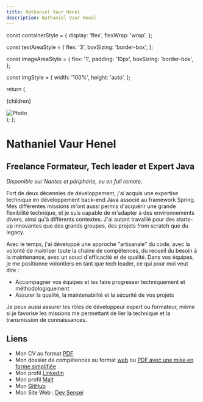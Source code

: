 ```yaml
---
title: Nathaniel Vaur Henel
description: Nathaniel Vaur Henel
---
```


  const containerStyle = {
    display: 'flex',
    flexWrap: 'wrap',
  };

  const textAreaStyle = {
    flex: '3',
    boxSizing: 'border-box',
  };

  const imageAreaStyle = {
    flex: '1',
    padding: '10px',
    boxSizing: 'border-box',
  };

  const imgStyle = {
    width: '100%',
    height: 'auto',
  };

  return (
    <div style={containerStyle}>
      <div style={textAreaStyle}>
        <p>{children}</p>
      </div>
      <div style={imageAreaStyle}>
        <img src={image} alt="Photo" style={imgStyle} />
      </div>
    </div>
  );
};

# Nathaniel Vaur Henel

## Freelance Formateur, Tech leader et Expert Java

_Disponible sur Nantes et périphérie, ou en full remote._

<Intro image="photo.png">
Fort de deux décennies de développement, j'ai acquis une expertise technique en développement back-end Java associé au framework Spring.
Mes différentes missions m'ont aussi permis d'acquérir une grande flexibilité technique, et je suis capable de m'adapter à des environnements divers, ainsi qu'à différents contextes.
J'ai autant travaillé pour des starts-up innovantes que des grands groupes, des projets from scratch que du legacy.

Avec le temps, j'ai développé une approche "artisanale" du code, avec la volonté de maitriser toute la chaine de compétences, du recueil du besoin à la maintenance, avec un souci d'efficacité et de qualité.
</Intro >
Dans vos équipes, je me positionne volontiers en tant que tech leader, ce qui pour moi veut dire :
- Accompagner vos équipes et les faire progresser techniquement et méthodologiquement
- Assurer la qualité, la maintenabilité et la sécurité de vos projets

Je peux aussi assurer les rôles de développeur expert ou formateur, même si je favorise les missions me permettant de lier la technique et la transmission de connaissances.

## Liens

- Mon CV au format [PDF](cv.pdf)
- Mon dossier de compétences au format [web](dossier_competences.md) ou [PDF avec une mise en forme simplifiée](dossier_competences.pdf)
- Mon profil [LinkedIn](https://www.linkedin.com/in/nathaniel-vaur-henel/)
- Mon profil [Malt](https://www.malt.fr/profile/nathanielvaurhenel)
- Mon [GitHub](https://github.com/Nathaniel-Vaur-Henel)
- Mon Site Web : [Dev Senseï](https://nathaniel-vaur-henel.github.io/)
